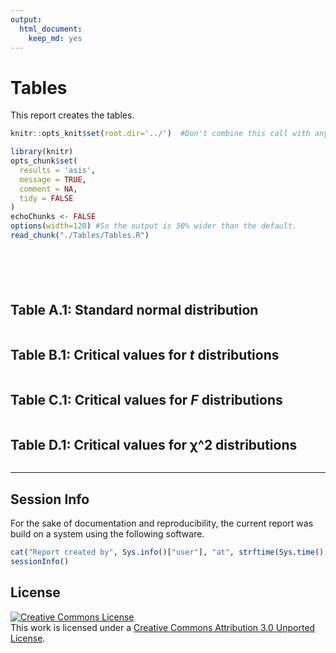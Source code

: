 ```yaml
---
output:
  html_document:
    keep_md: yes
---
```

Tables
=================================================
This report creates the tables.

<!--  Set the working directory to the repository's base directory; this assumes the report is nested inside of only one directory.-->
```r
knitr::opts_knit$set(root.dir='../')  #Don't combine this call with any other chunk -especially one that uses file paths.
```

<!-- Set the report-wide options, and point to the external code file. -->
```r
library(knitr)
opts_chunk$set(
  results = 'asis', 
  message = TRUE,
  comment = NA, 
  tidy = FALSE
)
echoChunks <- FALSE
options(width=120) #So the output is 50% wider than the default.
read_chunk("./Tables/Tables.R") 
```
<!-- Load the packages.  Suppress the output when loading packages. --> 
```r
```

<!-- Load any Global functions and variables declared in the R file.  Suppress the output. --> 
```r
```

<!-- Declare any global functions specific to a Rmd output.  Suppress the output. --> 
```r
```

<!-- Load the datasets.   -->
```r
```

<!-- Tweak the datasets.   -->
```r
```

## Table A.1: Standard normal distribution
```r
```

## Table B.1: Critical values for *t* distributions
```r
```

## Table C.1: Critical values for *F* distributions
```r
```

## Table D.1: Critical values for χ^2 distributions
```r
```


_____________________________

## Session Info

For the sake of documentation and reproducibility, the current report was build on a system using the following software.

```r
cat("Report created by", Sys.info()["user"], "at", strftime(Sys.time(), "%Y-%m-%d, %H:%M %z"))
sessionInfo()
```

## License

<a rel="license" href="http://creativecommons.org/licenses/by/3.0/"><img alt="Creative Commons License" style="border-width:0" src="http://i.creativecommons.org/l/by/3.0/88x31.png" /></a><br />This work is licensed under a <a rel="license" href="http://creativecommons.org/licenses/by/3.0/">Creative Commons Attribution 3.0 Unported License</a>.
